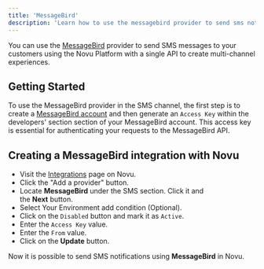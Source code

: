 ```yaml
---
title: 'MessageBird'
description: 'Learn how to use the messagebird provider to send sms notifications using Novu'
---
```


You can use the [MessageBird](https://www.messagebird.com) provider to send SMS messages to your customers using the Novu Platform with a single API to create multi-channel experiences.

## Getting Started

To use the MessageBird provider in the SMS channel, the first step is to create a [MessageBird account](https://www.messagebird.com/en/sign-up) and then generate an `Access Key` within the developers' section section of your MessageBird account. This access key is essential for authenticating your requests to the MessageBird API.

## Creating a MessageBird integration with Novu

- Visit the [Integrations](https://dashboard.novu.co/integrations?utm_campaign=docs-sms-messagebird) page on Novu.
- Click the "Add a provider" button.
- Locate **MessageBird** under the SMS section. Click it and the **Next** button.
- Select Your Environment add condition (Optional).
- Click on the `Disabled` button and mark it as `Active`.
- Enter the `Access Key` value.
- Enter the `From` value.
- Click on the **Update** button.

Now it is possible to send SMS notifications using **MessageBird** in Novu.
